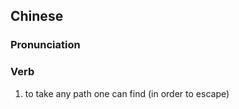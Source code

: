 {{also|夺路}}
==Chinese==
{{zh-forms|s=夺路}}

===Pronunciation===
{{zh-pron
|m=duólù
|cat=v
}}

===Verb===
{{zh-verb}}

# {{lb|zh|literary}} to take any path one can find (in order to escape)
